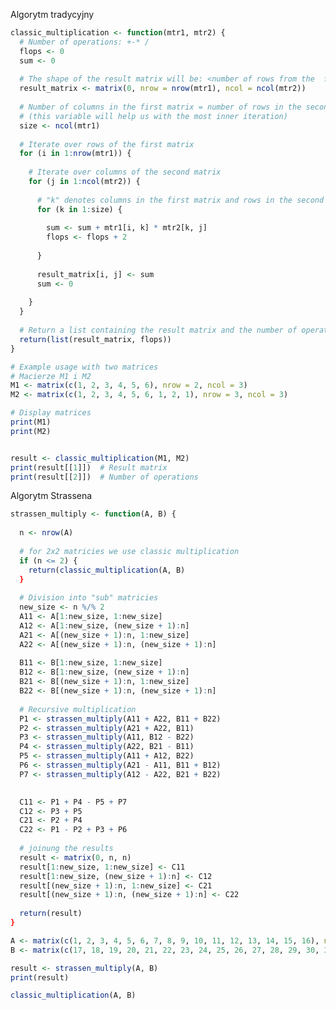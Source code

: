
Algorytm tradycyjny
```r
classic_multiplication <- function(mtr1, mtr2) {
  # Number of operations: +-* /
  flops <- 0
  sum <- 0
  
  # The shape of the result matrix will be: <number of rows from the  first matrix> x <number of columns from the second matrix>
  result_matrix <- matrix(0, nrow = nrow(mtr1), ncol = ncol(mtr2))
  
  # Number of columns in the first matrix = number of rows in the second matrix
  # (this variable will help us with the most inner iteration)
  size <- ncol(mtr1)
  
  # Iterate over rows of the first matrix
  for (i in 1:nrow(mtr1)) {
    
    # Iterate over columns of the second matrix
    for (j in 1:ncol(mtr2)) {
      
      # "k" denotes columns in the first matrix and rows in the second matrix
      for (k in 1:size) {
        
        sum <- sum + mtr1[i, k] * mtr2[k, j]
        flops <- flops + 2
        
      }
      
      result_matrix[i, j] <- sum
      sum <- 0
      
    }
  }
  
  # Return a list containing the result matrix and the number of operations
  return(list(result_matrix, flops))
}

# Example usage with two matrices
# Macierze M1 i M2
M1 <- matrix(c(1, 2, 3, 4, 5, 6), nrow = 2, ncol = 3)
M2 <- matrix(c(1, 2, 3, 4, 5, 6, 1, 2, 1), nrow = 3, ncol = 3)

# Display matrices
print(M1)
print(M2)


result <- classic_multiplication(M1, M2)
print(result[[1]])  # Result matrix
print(result[[2]])  # Number of operations

```



Algorytm Strassena

```r
strassen_multiply <- function(A, B) {
  
  n <- nrow(A)
  
  # for 2x2 matricies we use classic multiplication
  if (n <= 2) {
    return(classic_multiplication(A, B)
  }
  
  # Division into "sub" matricies
  new_size <- n %/% 2
  A11 <- A[1:new_size, 1:new_size]
  A12 <- A[1:new_size, (new_size + 1):n]
  A21 <- A[(new_size + 1):n, 1:new_size]
  A22 <- A[(new_size + 1):n, (new_size + 1):n]
  
  B11 <- B[1:new_size, 1:new_size]
  B12 <- B[1:new_size, (new_size + 1):n]
  B21 <- B[(new_size + 1):n, 1:new_size]
  B22 <- B[(new_size + 1):n, (new_size + 1):n]
  
  # Recursive multiplication
  P1 <- strassen_multiply(A11 + A22, B11 + B22)
  P2 <- strassen_multiply(A21 + A22, B11)
  P3 <- strassen_multiply(A11, B12 - B22)
  P4 <- strassen_multiply(A22, B21 - B11)
  P5 <- strassen_multiply(A11 + A12, B22)
  P6 <- strassen_multiply(A21 - A11, B11 + B12)
  P7 <- strassen_multiply(A12 - A22, B21 + B22)
  

  C11 <- P1 + P4 - P5 + P7
  C12 <- P3 + P5
  C21 <- P2 + P4
  C22 <- P1 - P2 + P3 + P6
  
  # joinung the results
  result <- matrix(0, n, n)
  result[1:new_size, 1:new_size] <- C11
  result[1:new_size, (new_size + 1):n] <- C12
  result[(new_size + 1):n, 1:new_size] <- C21
  result[(new_size + 1):n, (new_size + 1):n] <- C22
  
  return(result)
}
```


```r
A <- matrix(c(1, 2, 3, 4, 5, 6, 7, 8, 9, 10, 11, 12, 13, 14, 15, 16), nrow = 4)
B <- matrix(c(17, 18, 19, 20, 21, 22, 23, 24, 25, 26, 27, 28, 29, 30, 31, 32), nrow = 4)

result <- strassen_multiply(A, B)
print(result)

```
```r
classic_multiplication(A, B)
```
